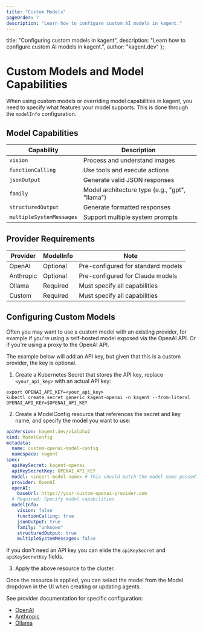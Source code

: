 ```yaml
---
title: "Custom Models"
pageOrder: 7
description: "Learn how to configure custom AI models in kagent."
---
```


  title: "Configuring custom models in kagent",
  description: "Learn how to configure custom AI models in kagent.",
  author: "kagent.dev"
};

# Custom Models and Model Capabilities

When using custom models or overriding model capabilities in kagent, you need to specify what features your model supports. This is done through the `modelInfo` configuration.

## Model Capabilities

<table style={{width: '100%'}}>
  <thead>
    <tr>
      <th style={{borderBottom: '2px solid #e5e7eb', textAlign: 'left'}}>Capability</th>
      <th style={{borderBottom: '2px solid #e5e7eb', textAlign: 'left'}}>Description</th>
    </tr>
  </thead>
  <tbody>
    <tr>
      <td style={{borderBottom: '1px solid #e5e7eb'}}><code>vision</code></td>
      <td style={{borderBottom: '1px solid #e5e7eb'}}>Process and understand images</td>
    </tr>
    <tr>
      <td style={{borderBottom: '1px solid #e5e7eb'}}><code>functionCalling</code></td>
      <td style={{borderBottom: '1px solid #e5e7eb'}}>Use tools and execute actions</td>
    </tr>
    <tr>
      <td style={{borderBottom: '1px solid #e5e7eb'}}><code>jsonOutput</code></td>
      <td style={{borderBottom: '1px solid #e5e7eb'}}>Generate valid JSON responses</td>
    </tr>
    <tr>
      <td style={{borderBottom: '1px solid #e5e7eb'}}><code>family</code></td>
      <td style={{borderBottom: '1px solid #e5e7eb'}}>Model architecture type (e.g., "gpt", "llama")</td>
    </tr>
    <tr>
      <td style={{borderBottom: '1px solid #e5e7eb'}}><code>structuredOutput</code></td>
      <td style={{borderBottom: '1px solid #e5e7eb'}}>Generate formatted responses</td>
    </tr>
    <tr>
      <td style={{borderBottom: '1px solid #e5e7eb'}}><code>multipleSystemMessages</code></td>
      <td style={{borderBottom: '1px solid #e5e7eb'}}>Support multiple system prompts</td>
    </tr>
  </tbody>
</table>

## Provider Requirements

<table style={{width: '100%'}}>
  <thead>
    <tr>
      <th style={{borderBottom: '2px solid #e5e7eb', textAlign: 'left'}}>Provider</th>
      <th style={{borderBottom: '2px solid #e5e7eb', textAlign: 'left'}}>ModelInfo</th>
      <th style={{borderBottom: '2px solid #e5e7eb', textAlign: 'left'}}>Note</th>
    </tr>
  </thead>
  <tbody>
    <tr>
      <td style={{borderBottom: '1px solid #e5e7eb'}}>OpenAI</td>
      <td style={{borderBottom: '1px solid #e5e7eb'}}>Optional</td>
      <td style={{borderBottom: '1px solid #e5e7eb'}}>Pre-configured for standard models</td>
    </tr>
    <tr>
      <td style={{borderBottom: '1px solid #e5e7eb'}}>Anthropic</td>
      <td style={{borderBottom: '1px solid #e5e7eb'}}>Optional</td>
      <td style={{borderBottom: '1px solid #e5e7eb'}}>Pre-configured for Claude models</td>
    </tr>
    <tr>
      <td style={{borderBottom: '1px solid #e5e7eb'}}>Ollama</td>
      <td style={{borderBottom: '1px solid #e5e7eb'}}>Required</td>
      <td style={{borderBottom: '1px solid #e5e7eb'}}>Must specify all capabilities</td>
    </tr>
    <tr>
      <td style={{borderBottom: '1px solid #e5e7eb'}}>Custom</td>
      <td style={{borderBottom: '1px solid #e5e7eb'}}>Required</td>
      <td style={{borderBottom: '1px solid #e5e7eb'}}>Must specify all capabilities</td>
    </tr>
  </tbody>
</table>

## Configuring Custom Models

Often you may want to use a custom model with an existing provider, for example if you're using a self-hosted model exposed via the OpenAI API.
Or if you're using a proxy to the OpenAI API.

The example below will add an API key, but given that this is a custom provider, the key is optional.

1. Create a Kubernetes Secret that stores the API key, replace `<your_api_key>` with an actual API key:

```shell
export OPENAI_API_KEY=<your_api_key>
kubectl create secret generic kagent-openai -n kagent --from-literal OPENAI_API_KEY=$OPENAI_API_KEY
```

2. Create a ModelConfig resource that references the secret and key name, and specify the model you want to use:

```yaml
apiVersion: kagent.dev/v1alpha2
kind: ModelConfig
metadata:
  name: custom-openai-model-config
  namespace: kagent
spec:
  apiKeySecret: kagent-openai
  apiKeySecretKey: OPENAI_API_KEY
  model: <insert-model-name> # This should match the model name passed to the provider.
  provider: OpenAI
  openAI:
    baseUrl: https://your-custom-openai-provider.com
  # Required: Specify model capabilities
  modelInfo:
    vision: false
    functionCalling: true
    jsonOutput: true
    family: "unknown"
    structuredOutput: true
    multipleSystemMessages: false
```

If you don't need an API key you can elide the `apiKeySecret` and `apiKeySecretKey` fields.

3. Apply the above resource to the cluster.

Once the resource is applied, you can select the model from the Model dropdown in the UI when creating or updating agents.

See provider documentation for specific configuration:
- [OpenAI](/docs/kagent/supported-providers/openai)
- [Anthropic](/docs/kagent/supported-providers/anthropic)
- [Ollama](/docs/kagent/supported-providers/ollama)